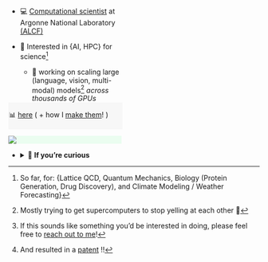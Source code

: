 
<!-- <iframe src="https://lastfmstats.com/user/saforem2/charts" style="border: none;" width="50%" height="500"></iframe> -->

::: {.flex-container style="width: 100%; justify-content: space-between;"}

::: {.flex-container style="width:50%;"}

- 💻 [Computational scientist](https://alcf.anl.gov/about/people/sam-foreman)
  at Argonne National Laboratory [(ALCF)](https://alcf.anl.gov)

- 🧪 Interested in {AI, HPC} for science[^disciplines]

  - 🚀 working on scaling large (language, vision, multi-modal)
  models[^yelling] _across thousands of GPUs_

[^yelling]: Mostly trying to get supercomputers to stop yelling at each other 🫠

[^students]: If this sounds like something you'd be interested in doing, please
  feel free to [reach out to me](mailto:foremans@anl.gov)!

[^disciplines]: So far, for: \{Lattice QCD, Quantum Mechanics, Biology (Protein
  Generation, Drug Discovery), and Climate Modeling / Weather Forecasting\}

:::

::: {.flex-container style="flex-direction: column; justify-content: flex-start; width: 45%"}

::: {.callout-tip icon=false aria-title="Recent Talks" title='🎤 [Recent Talks]{.dim-text style="font-size:1.0em!important;"}' collapse="false" style="text-align: left!important; width: 100%; background-color:rgba(131,131,131,0.05)!important; border: 1px solid rgba(131,131,131,0.0)!important; margin-top: -1em; opacity:100%;"}
[📊 [here](talks/index.qmd) ( \+ how I [make them](./posts/dope-slides/index.qmd)! )]{.dim-text style="font-size:1em;"}
:::

::: {.callout-tip icon=false aria-title="Now Playing" title='[![](/assets/spotify-green.svg){.ineline-icon style="height:1em;"} Now Playing]{style="color:#1CD760; margin:auto; padding: 1pt;"}' collapse="true" style='border: none!important; background-color: oklch(from #1CD760 calc(l * 1.15) c h / 0.11)!important; opacity: 100% width: -webkit-fill-available!important; margin-top: -0.1em;'}
[![](https://spotify-github-profile.kittinanx.com/api/view?uid=saforem2&cover_image=true&theme=novatorem&show_offline=false&background_color=none&interchange=true)](https://lastfm.com/user/saforem2)
:::

:::

:::

- <details closed><summary>👀 <strong>If you're curious</strong></summary>  

  - <details closed><summary>🔥 What I work on</summary>

    As a member of the [AI / ML Group](https://www.alcf.anl.gov/about/people/group/506) at
    [ALCF](https://alcf.anl.gov), I work on[^students]:

    ::: {.flex-container}

    ::: {.flex-container}

    - 🤖 🧪 [AI + Science](https://github.com/saforem2/)

    - 🎲 [Building better sampling methods for Lattice QCD](https://github.com/saforem2/l2hmc-qcd)

    - 🧬 [Genome-Scale Language Models](https://www.biorxiv.org/content/10.1101/2022.10.10.511571v2)

        - [{{< iconify logos github-octocat >}} GenSLM](https://github.com/ramanathanlab/genslm)

        - 🥇 [ACM Gordon Bell Special Prize](https://www.acm.org/media-center/2022/november/gordon-bell-special-prize-covid-research-2022)

    :::

    ::: {.flex-container}

    - 🌍 [Foundation models for long term climate forecasting](https://saforem2.github.io/climate-analysis)

    - 🏃‍♂️ [Scaling Large Language Models](https://github.com/argonne-lcf/Megatron-DeepSpeed)

    - 🏎️ [Distributed training across thousands of GPUs](https://github.com/argonne-lcf/mlprof)

    :::

    :::

    </details>

  - <details closed><summary>📍 How I got here</summary>

    [NOTE: Update the **NEW** text below !!]: #

    My [current research](https://saforem2.github.io/l2hmc-qcd) focuses on
    using deep generative modeling to help build better sampling algorithms
    in lattice gauge theory. In particular, I'm interested in building gauge
    equivariant neural network architectures and using inductive priors to
    incorporate physical symmetries into machine learning models.

    I received my PhD in Physics from the University of Iowa in 2019 and my thesis
    was on [Learning Better Physics: A Machine Learning Approach to Lattice Gauge
    Theory](https://iro.uiowa.edu/esploro/outputs/doctoral/Learning-better-physics-a-machine-learning/9983776792002771).

    Prior to this, I completed two bachelors degrees (Engineering Physics and
    Applied Mathematics, 2015) at The University of Illinois at
    Urbana-Champaign. My undergraduate dissertation was titled [Energy
    Storage in Quantum
    Resonators](https://aip.scitation.org/doi/10.1063/1.5009698) and was
    supervised by Professor [Alfred
    Hübler](https://en.wikipedia.org/wiki/Alfred_H%C3%BCbler) within the
    Center for Complex Systems Research at UIUC[^patent].

    [^patent]: And resulted in a [patent](https://scholar.google.com/citations?view_op=view_citation&hl=en&user=vV_1zDwAAAAJ&pagesize=80&citation_for_view=vV_1zDwAAAAJ:SeFeTyx0c_EC) !!

    </details>

</details>



<!---->
<!--     - <details closed><summary>📍 How I got here</summary> -->
<!---->
<!--       [NOTE: Update the **NEW** text below !!]: # -->
<!---->
<!--       My [current research](https://saforem2.github.io/l2hmc-qcd) focuses on -->
<!--       using deep generative modeling to help build better sampling algorithms -->
<!--       in lattice gauge theory. In particular, I'm interested in building gauge -->
<!--       equivariant neural network architectures and using inductive priors to -->
<!--       incorporate physical symmetries into machine learning models. -->
<!---->
<!--       I received my PhD in Physics from the University of Iowa in 2019 and my thesis -->
<!--       was on [Learning Better Physics: A Machine Learning Approach to Lattice Gauge -->
<!--       Theory](https://iro.uiowa.edu/esploro/outputs/doctoral/Learning-better-physics-a-machine-learning/9983776792002771). -->
<!---->
<!--       Prior to this, I completed two bachelors degrees (Engineering Physics and -->
<!--       Applied Mathematics, 2015) at The University of Illinois at -->
<!--       Urbana-Champaign. My undergraduate dissertation was titled [Energy -->
<!--       Storage in Quantum -->
<!--       Resonators](https://aip.scitation.org/doi/10.1063/1.5009698) and was -->
<!--       supervised by Professor [Alfred -->
<!--       Hübler](https://en.wikipedia.org/wiki/Alfred_H%C3%BCbler) within the -->
<!--       Center for Complex Systems Research at UIUC[^patent]. -->
<!---->
<!--       [^patent]: And resulted in a [patent](https://scholar.google.com/citations?view_op=view_citation&hl=en&user=vV_1zDwAAAAJ&pagesize=80&citation_for_view=vV_1zDwAAAAJ:SeFeTyx0c_EC) !! -->
<!---->
<!--     </details> -->
<!---->
<!--     - <details closed><summary>🤔 what I work on</summary> -->
<!---->
<!--       As a member of the [AI / ML Group](https://www.alcf.anl.gov/about/people/group/506) at -->
<!--       [ALCF](https://alcf.anl.gov), I work on: -->
<!---->
<!--       ::: {.flex-container} -->
<!---->
<!--       ::: {.flex-container} -->
<!---->
<!--       - [AI + Science](https://github.com/saforem2/) -->
<!---->
<!--         - [Building better sampling methods for Lattice QCD](https://github.com/saforem2/l2hmc-qcd) -->
<!---->
<!--         - [GenSLM: Genome-Scale Language Models](https://www.biorxiv.org/content/10.1101/2022.10.10.511571v2) -->
<!---->
<!--         - [Foundation models for long term climate forecasting](https://saforem2.github.io/climate-analysis) -->
<!---->
<!--       ::: -->
<!---->
<!--       ::: {.flex-container} -->
<!---->
<!--       - [Scaling Large Language Models](https://github.com/saforem2/Megatron-DS-Benchmarking) -->
<!---->
<!--       - [Optimizing distributed training across thousands of GPUs](https://github.com/argonne-lcf/mlprof) -->
<!---->
<!--       - Building new parallelism techniques for efficient scaling -->
<!---->
<!--       - Generative modeling (esp. for physical systems) -->
<!---->
<!--       ::: -->
<!---->
<!--       ::: -->
<!---->
<!--     </details> -->
<!---->
<!-- </details> -->

<!-- ::: {.callout-tip icon=false aria-title="Now Playing" title='[[![](assets/lastfm.svg)]{style="display:inline;height:1em!important;"} Now Playing:]{style="color:#D51007; font-size:1.1em;"}' collapse="true" style='width:100%; border: none!important; border: 1px solid rgba(213, 16, 7, 1.0, 0.5)!important; opacity: 100%;'} -->

<!-- ::: {.callout-tip icon=false aria-title="Now Playing" title='🎵 Now Playing' collapse="true" style='width:100%; border: none!important; border: 1px solid rgba(131, 131, 131, 0.05)!important;background-color: rgba(0,0,0,0.0)!important; opacity: 100%;'} -->
<!-- I did my undergrad at the University of Illinois at Urbana-Champaign -->
<!-- (UIUC^[ILL]), where I got bachelors degrees in Engineering Physics and -->
<!-- Applied Mathematics. -->
<!-- I decided on Physics for grad school (the math GRE was brutal 😂) and attended -->
<!-- the University of Iowa planning -->
